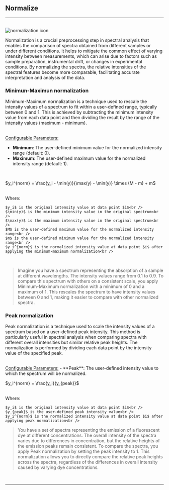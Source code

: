 

## Normalize
<hr />
<br />
<Image src={`${imagePath}normalization_icon.svg`} alt="normalization icon" width={65} height={65} />

Normalization is a crucial preprocessing step in spectral analysis that enables the comparison of spectra obtained from different samples or under different conditions. It helps to mitigate the common effect of varying intensity between measurements, which can arise due to factors such as sample preparation, instrumental drift, or changes in experimental conditions. By normalizing the spectra, the relative intensities of the spectral features become more comparable, facilitating accurate interpretation and analysis of the data.

### Minimun-Maximun normalization

Minimum-Maximum normalization is a technique used to rescale the intensity values of a spectrum to fit within a user-defined range, typically between 0 and 1. This is achieved by subtracting the minimum intensity value from each data point and then dividing the result by the range of the intensity values (maximum - minimum).

<br />
<u>Configurable Parameters:</u>

- **Minimum**: The user-defined minimum value for the normalized intensity range (default: 0).
- **Maximum**: The user-defined maximum value for the normalized intensity range (default: 1).
  
<br />
<p style={{textAlign: 'center'}}>$y_i^{norm} = \frac{y_i - \min(y)}{\max(y) - \min(y)} \times (M - m) + m$</p> 
<br />
Where:

    $y_i$ is the original intensity value at data point $i$<br />
    $\min(y)$ is the minimum intensity value in the original spectrum<br />
    $\max(y)$ is the maximum intensity value in the original spectrum<br />
    $M$ is the user-defined maximum value for the normalized intensity range<br />
    $m$ is the user-defined minimum value for the normalized intensity range<br />
    $y_i^{norm}$ is the normalized intensity value at data point $i$ after applying the minimum-maximum normalization<br />
<br />

>Imagine you have a spectrum representing the absorption of a sample at different wavelengths. The intensity values range from 0.1 to 0.9. To compare this spectrum with others on a consistent scale, you apply Minimum-Maximum normalization with a minimum of 0 and a maximum of 1. This rescales the spectrum to have intensity values between 0 and 1, making it easier to compare with other normalized spectra.
>

### Peak normalization

Peak normalization is a technique used to scale the intensity values of a spectrum based on a user-defined peak intensity. This method is particularly useful in spectral analysis when comparing spectra with different overall intensities but similar relative peak heights. The normalization is performed by dividing each data point by the intensity value of the specified peak.

<br />
<u>Configurable Parameters:</u>
- **Peak**: The user-defined intensity value to which the spectrum will be normalized.

<br />
<p style={{textAlign: 'center'}}>$y_i^{norm} = \frac{y_i}{y_{peak}}$</p> 
<br />
Where:

    $y_i$ is the original intensity value at data point $i$<br />
    $y_{peak}$ is the user-defined peak intensity value<br />
    $y_i^{norm}$ is the normalized intensity value at data point $i$ after applying peak normalization<br />

>You have a set of spectra representing the emission of a fluorescent dye at different concentrations. The overall intensity of the spectra varies due to differences in concentration, but the relative heights of the emission peaks remain consistent. To compare the spectra, you apply Peak normalization by setting the peak intensity to 1. This normalization allows you to directly compare the relative peak heights across the spectra, regardless of the differences in overall intensity caused by varying dye concentrations.
>

<br />
<hr />
<br />
<PreprocessingFooterLinks imagePath={imagePath} />